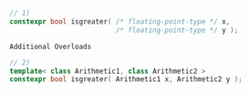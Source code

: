 ```cpp
// 1)
constexpr bool isgreater( /* floating-point-type */ x,
                          /* floating-point-type */ y );
```

`Additional Overloads`

```cpp
// 2)
template< class Arithmetic1, class Arithmetic2 >
constexpr bool isgreater( Arithmetic1 x, Arithmetic2 y );
```